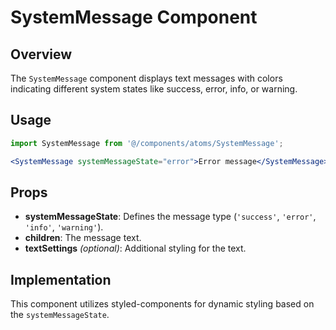 # SystemMessage Component

## Overview

The `SystemMessage` component displays text messages with colors indicating different system states like success, error, info, or warning.

## Usage

```jsx
import SystemMessage from '@/components/atoms/SystemMessage';

<SystemMessage systemMessageState="error">Error message</SystemMessage>;
```

## Props

- **systemMessageState**: Defines the message type (`'success'`, `'error'`, `'info'`, `'warning'`).
- **children**: The message text.
- **textSettings** _(optional)_: Additional styling for the text.

## Implementation

This component utilizes styled-components for dynamic styling based on the `systemMessageState`.
